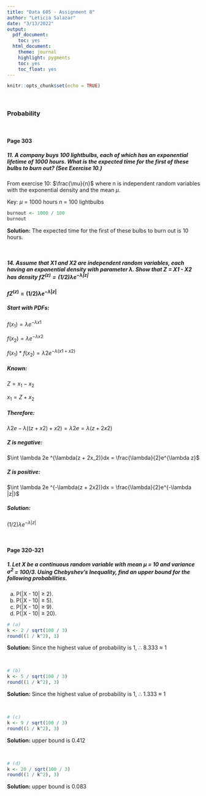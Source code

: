 ```yaml
---
title: "Data 605 - Assignment 8"
author: "Leticia Salazar"
date: "3/13/2022"
output:
  pdf_document:
    toc: yes
  html_document:
    theme: journal
    highlight: pygments
    toc: yes
    toc_float: yes
---
```


```r
knitr::opts_chunk$set(echo = TRUE)
```
$~$

### Probability

$~$

#### Page 303

##### 11. A company buys 100 lightbulbs, each of which has an exponential lifetime of 1000 hours. What is the expected time for the first of these bulbs to burn out? (See Exercise 10.)

From exercise 10: $\frac{\mu}{n}$ where n is independent random variables with the exponential density and the mean $\mu$.

Key:
$\mu$ = 1000 hours
n = 100 lightbulbs 

```r
burnout <- 1000 / 100
burnout
```
**Solution:** The expected time for the first of these bulbs to burn out is 10 hours.

$~$

##### 14. Assume that X1 and X2 are independent random variables, each having an exponential density with parameter $\lambda$. Show that Z = X1 - X2 has density $fZ^{(z)} = (1/2)\lambda e^{-\lambda|z|}$



#### $fZ^{(z)} = (1/2)\lambda e^{-\lambda|z|}$

##### Start with PDFs:

$f(x_1) = \lambda e ^{-\lambda x1}$

$f(x_2) = \lambda e ^{-\lambda x2}$

$f(x_1) * f(x_2) = \lambda 2e ^{-\lambda (x1+ x2)}$

##### Known:

$Z = x_1 - x_2$

$x_1 = Z + x_2$

##### Therefore: 

$\lambda 2e - \lambda ((z + x2) + x2) = \lambda 2e = \lambda(z + 2x2)$


##### Z is negative:

$\int \lambda 2e ^{\lambda(z + 2x_2)}dx = \frac{\lambda}{2}e^{\lambda z}$

##### Z is positive:

$\int \lambda 2e ^{-\lambda(z + 2x2)}dx = \frac{\lambda}{2}e^{-\lambda |z|}$

##### Solution:

$(1 / 2)\lambda e ^ {-\lambda |z|}$


$~$

#### Page 320-321

##### 1. Let X be a continuous random variable with mean $\mu$ = 10 and variance $\sigma^{2}$ = 100/3. Using Chebyshev’s Inequality, find an upper bound for the following probabilities.

(a) P(|X - 10| $\geq$ 2). 
(b) P(|X - 10| $\geq$ 5). 
(c) P(|X - 10| $\geq$ 9).
(d) P(|X - 10| $\geq$ 20).

```r
# (a)
k <- 2 / sqrt(100 / 3)
round((1 / k^2), 3)
```
**Solution:** Since the highest value of probability is 1, $\therefore$ 8.333 $\approx$ 1

$~$

```r
# (b)
k <- 5 / sqrt(100 / 3)
round((1 / k^2), 3)
```
**Solution:** Since the highest value of probability is 1, $\therefore$ 1.333 $\approx$ 1

$~$

```r
# (c)
k <- 9 / sqrt(100 / 3)
round((1 / k^2), 3)
```
**Solution:** upper bound is 0.412

$~$

```r
# (d)
k <- 20 / sqrt(100 / 3)
round((1 / k^2), 3)
```
**Solution:** upper bound is 0.083
